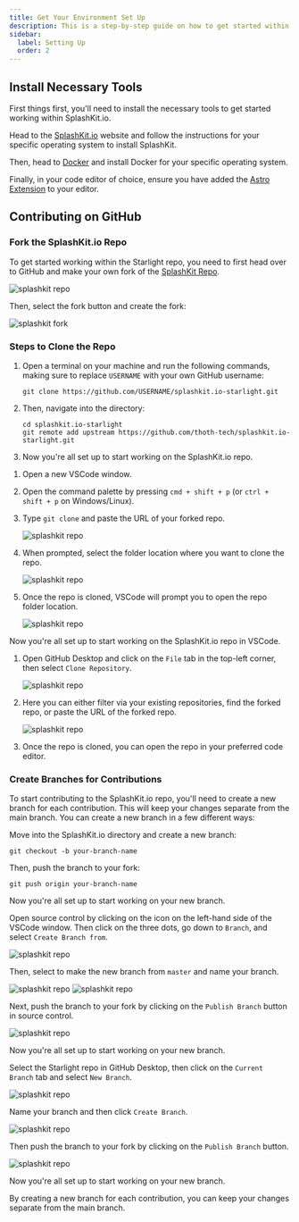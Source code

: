 ```yaml
---
title: Get Your Environment Set Up
description: This is a step-by-step guide on how to get started within the SplashKit Starlight repo.
sidebar:
  label: Setting Up
  order: 2
---
```



## Install Necessary Tools

First things first, you'll need to install the necessary tools to get started working within
SplashKit.io.

Head to the [SplashKit.io](https://splashkit.io/) website and follow the instructions for your
specific operating system to install SplashKit.

Then, head to [Docker](https://docs.docker.com/engine/install/) and install Docker for your specific
operating system.

Finally, in your code editor of choice, ensure you have added the
[Astro Extension](https://docs.astro.build/en/editor-setup/) to your editor.

## Contributing on GitHub

### Fork the SplashKit.io Repo

To get started working within the Starlight repo, you need to first head over to GitHub and make
your own fork of the [SplashKit Repo](https://github.com/thoth-tech/splashkit.io-starlight).

![splashkit repo](./images/starlightrepo.png)

Then, select the fork button and create the fork:

![splashkit fork](./images/splashkitfork.png)

### Steps to Clone the Repo

<Tabs syncKey="github-management">
<TabItem label="Via CLI">

<Steps>

1. Open a terminal on your machine and run the following commands, making sure to replace `USERNAME`
   with your own GitHub username:

   ```shell
   git clone https://github.com/USERNAME/splashkit.io-starlight.git
   ```

2. Then, navigate into the directory:

   ```shell
   cd splashkit.io-starlight
   git remote add upstream https://github.com/thoth-tech/splashkit.io-starlight.git
   ```

3. Now you're all set up to start working on the SplashKit.io repo.

</Steps>

</TabItem>
<TabItem label="Via VSCode">

<Steps>

1. Open a new VSCode window.
2. Open the command palette by pressing `cmd + shift + p` (or `ctrl + shift + p` on Windows/Linux).
3. Type `git clone` and paste the URL of your forked repo.

   ![splashkit repo](./images/gitclone.gif)

4. When prompted, select the folder location where you want to clone the repo.

   ![splashkit repo](./images/cloningrepo.png)

5. Once the repo is cloned, VSCode will prompt you to open the repo folder location.

   ![splashkit repo](./images/openrepo.png)

</Steps>

Now you're all set up to start working on the SplashKit.io repo in VSCode.

</TabItem>
<TabItem label="Via GitHub Desktop">

<Steps>

1. Open GitHub Desktop and click on the `File` tab in the top-left corner, then select
   `Clone Repository`.

   ![splashkit repo](./images/clonegitdesk.png)

2. Here you can either filter via your existing repositories, find the forked repo, or paste the URL
   of the forked repo.

   ![splashkit repo](./images/cloneurlgitdesk.png)

3. Once the repo is cloned, you can open the repo in your preferred code editor.

</Steps>

</TabItem>
</Tabs>

### Create Branches for Contributions

To start contributing to the SplashKit.io repo, you'll need to create a new branch for each
contribution. This will keep your changes separate from the main branch. You can create a new branch
in a few different ways:

<Tabs syncKey="github-management">
<TabItem label="Via CLI">
Move into the SplashKit.io directory and create a new branch:

```shell
git checkout -b your-branch-name
```

Then, push the branch to your fork:

```shell
git push origin your-branch-name
```

Now you're all set up to start working on your new branch.

</TabItem>
<TabItem label="Via VSCode">

Open source control by clicking on the icon on the left-hand side of the VSCode window. Then click
on the three dots, go down to `Branch`, and select `Create Branch from`.

![splashkit repo](./images/newbranch-vscode.png)

Then, select to make the new branch from `master` and name your branch.

![splashkit repo](./images/addbranch-vscode.png) ![splashkit repo](./images/namebranch-vscode.png)

Next, push the branch to your fork by clicking on the `Publish Branch` button in source control.

![splashkit repo](./images/publishbranch-vscode.png)

Now you're all set up to start working on your new branch.

</TabItem>
<TabItem label="Via GitHub Desktop">

Select the Starlight repo in GitHub Desktop, then click on the `Current Branch` tab and select
`New Branch`.

![splashkit repo](./images/addbranch-gitdesk.png)

Name your branch and then click `Create Branch`.

![splashkit repo](./images/namebranch-gitdesk.png)

Then push the branch to your fork by clicking on the `Publish Branch` button.

![splashkit repo](./images/publishbranch-gitdesk.png)

Now you're all set up to start working on your new branch.

</TabItem>
</Tabs>

By creating a new branch for each contribution, you can keep your changes separate from the main
branch.
